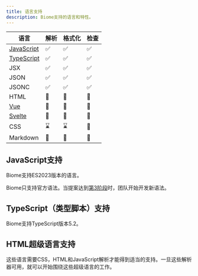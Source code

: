 ```yaml
---
title: 语言支持
description: Biome支持的语言和特性。
---
```


| 语言                                    | 解析                                               | 格式化                                             | 检查                                               |
| --------------------------------------- | -------------------------------------------------- | -------------------------------------------------- | -------------------------------------------------- |
| [JavaScript](#javascript-support)       | <span aria-label="支持" role="img">✅</span>       | <span aria-label="支持" role="img">✅</span>       | <span aria-label="支持" role="img">✅</span>       |
| [TypeScript](#typescript-support)       | <span aria-label="支持" role="img">✅</span>       | <span aria-label="支持" role="img">✅</span>       | <span aria-label="支持" role="img">✅</span>       |
| JSX                                     | <span aria-label="支持" role="img">✅</span>       | <span aria-label="支持" role="img">✅</span>       | <span aria-label="支持" role="img">✅</span>       |
| JSON                                    | <span aria-label="支持" role="img">✅</span>       | <span aria-label="支持" role="img">✅</span>       | <span aria-label="支持" role="img">✅</span>       |
| JSONC                                   | <span aria-label="支持" role="img">✅</span>       | <span aria-label="支持" role="img">✅</span>       | <span aria-label="支持" role="img">✅</span>       |
| HTML                                    | <span aria-label="不在进行中" role="img">🚫</span> | <span aria-label="不在进行中" role="img">🚫</span> | <span aria-label="不在进行中" role="img">🚫</span> |
| [Vue](#html-super-languages-support)    | <span aria-label="不在进行中" role="img">🚫</span> | <span aria-label="不在进行中" role="img">🚫</span> | <span aria-label="不在进行中" role="img">🚫</span> |
| [Svelte](#html-super-languages-support) | <span aria-label="不在进行中" role="img">🚫</span> | <span aria-label="不在进行中" role="img">🚫</span> | <span aria-label="不在进行中" role="img">🚫</span> |
| CSS                                     | <span aria-label="正在进展中" role="img">⌛️</span> | <span aria-label="正在进展中" role="img">⌛️</span> | <span aria-label="不在进行中" role="img">🚫</span> |
| Markdown                                | <span aria-label="不在进行中" role="img">🚫</span> | <span aria-label="不在进行中" role="img">🚫</span> | <span aria-label="不在进行中" role="img">🚫</span> |

## JavaScript支持

Biome支持ES2023版本的语言。

Biome只支持官方语法。当提案达到[第3阶段](https://github.com/tc39/proposals#stage-3)时，团队开始开发新语法。

## TypeScript（类型脚本）支持

Biome支持TypeScript版本5.2。

## HTML超级语言支持

这些语言需要CSS，HTML和JavaScript解析才能得到适当的支持。一旦这些解析器可用，就可以开始围绕这些超级语言的工作。
